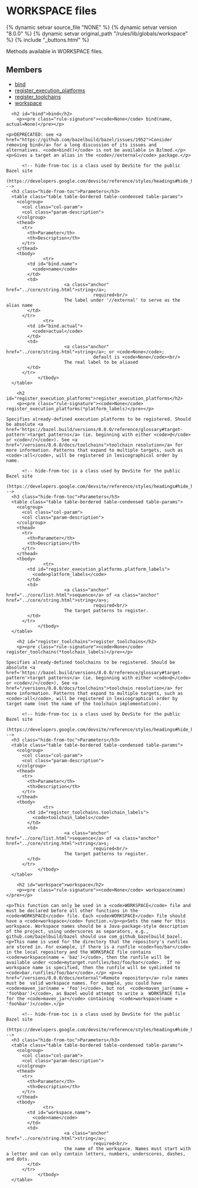 <html devsite>
<head>
  <meta name="project_path" value="/_project.yaml">
  <meta name="book_path" value="/versions/8.0.0/_book.yaml">
</head>
<body>

<h1 class="page-title" id="modules.workspace">WORKSPACE files</h1>

{% dynamic setvar source_file "NONE" %}
{% dynamic setvar version "8.0.0" %}
{% dynamic setvar original_path "/rules/lib/globals/workspace" %}
{% include "_buttons.html" %}
<!-- {% raw %} -->

Methods available in WORKSPACE files.

<h2>Members</h2>
<ul>
    <li>
    <a href="#bind">bind</a>
  </li>
      <li>
    <a href="#register_execution_platforms">register_execution_platforms</a>
  </li>
      <li>
    <a href="#register_toolchains">register_toolchains</a>
  </li>
      <li>
    <a href="#workspace">workspace</a>
  </li>
  </ul>

      <h2 id="bind">bind</h2>
        <p><pre class="rule-signature"><code>None</code> bind(name, actual=None)</pre></p>

    <p>DEPRECATED: see <a href="https://github.com/bazelbuild/bazel/issues/1952">Consider removing bind</a> for a long discussion of its issues and alternatives. <code>bind()</code> is not be available in Bzlmod.</p> <p>Gives a target an alias in the <code>//external</code> package.</p>

          <!-- hide-from-toc is a class used by DevSite for the public Bazel site
      (https://developers.google.com/devsite/reference/styles/headings#hide_headings_from_the_toc) -->
      <h3 class="hide-from-toc">Parameters</h3>
      <table class="table table-bordered table-condensed table-params">
        <colgroup>
          <col class="col-param">
          <col class="param-description">
        </colgroup>
        <thead>
          <tr>
            <th>Parameter</th>
            <th>Description</th>
          </tr>
        </thead>
        <tbody>
                  <tr>
            <td id="bind.name">
              <code>name</code>
            </td>
            <td>
                          <a class="anchor" href="../core/string.html">string</a>;
                                     required<br/>
                          The label under '//external' to serve as the alias name
            </td>
          </tr>
                  <tr>
            <td id="bind.actual">
              <code>actual</code>
            </td>
            <td>
                          <a class="anchor" href="../core/string.html">string</a>; or <code>None</code>;
                                     default is <code>None</code><br/>
                          The real label to be aliased
            </td>
          </tr>
                </tbody>
      </table>

        <h2 id="register_execution_platforms">register_execution_platforms</h2>
        <p><pre class="rule-signature"><code>None</code> register_execution_platforms(*platform_labels)</pre></p>

    Specifies already-defined execution platforms to be registered. Should be absolute <a href='https://bazel.build/versions/8.0.0/reference/glossary#target-pattern'>target patterns</a> (ie. beginning with either <code>@</code> or <code>//</code>). See <a href="/versions/8.0.0/docs/toolchains">toolchain resolution</a> for more information. Patterns that expand to multiple targets, such as <code>:all</code>, will be registered in lexicographical order by name.

          <!-- hide-from-toc is a class used by DevSite for the public Bazel site
      (https://developers.google.com/devsite/reference/styles/headings#hide_headings_from_the_toc) -->
      <h3 class="hide-from-toc">Parameters</h3>
      <table class="table table-bordered table-condensed table-params">
        <colgroup>
          <col class="col-param">
          <col class="param-description">
        </colgroup>
        <thead>
          <tr>
            <th>Parameter</th>
            <th>Description</th>
          </tr>
        </thead>
        <tbody>
                  <tr>
            <td id="register_execution_platforms.platform_labels">
              <code>platform_labels</code>
            </td>
            <td>
                          <a class="anchor" href="../core/list.html">sequence</a> of <a class="anchor" href="../core/string.html">string</a>s;
                                     required<br/>
                          The target patterns to register.
            </td>
          </tr>
                </tbody>
      </table>

        <h2 id="register_toolchains">register_toolchains</h2>
        <p><pre class="rule-signature"><code>None</code> register_toolchains(*toolchain_labels)</pre></p>

    Specifies already-defined toolchains to be registered. Should be absolute <a href='https://bazel.build/versions/8.0.0/reference/glossary#target-pattern'>target patterns</a> (ie. beginning with either <code>@</code> or <code>//</code>). See <a href="/versions/8.0.0/docs/toolchains">toolchain resolution</a> for more information. Patterns that expand to multiple targets, such as <code>:all</code>, will be registered in lexicographical order by target name (not the name of the toolchain implementation).

          <!-- hide-from-toc is a class used by DevSite for the public Bazel site
      (https://developers.google.com/devsite/reference/styles/headings#hide_headings_from_the_toc) -->
      <h3 class="hide-from-toc">Parameters</h3>
      <table class="table table-bordered table-condensed table-params">
        <colgroup>
          <col class="col-param">
          <col class="param-description">
        </colgroup>
        <thead>
          <tr>
            <th>Parameter</th>
            <th>Description</th>
          </tr>
        </thead>
        <tbody>
                  <tr>
            <td id="register_toolchains.toolchain_labels">
              <code>toolchain_labels</code>
            </td>
            <td>
                          <a class="anchor" href="../core/list.html">sequence</a> of <a class="anchor" href="../core/string.html">string</a>s;
                                     required<br/>
                          The target patterns to register.
            </td>
          </tr>
                </tbody>
      </table>

        <h2 id="workspace">workspace</h2>
        <p><pre class="rule-signature"><code>None</code> workspace(name)</pre></p>

    <p>This function can only be used in a <code>WORKSPACE</code> file and must be declared before all other functions in the <code>WORKSPACE</code> file. Each <code>WORKSPACE</code> file should have a <code>workspace</code> function.</p><p>Sets the name for this workspace. Workspace names should be a Java-package-style description of the project, using underscores as separators, e.g., github.com/bazelbuild/bazel should use com_github_bazelbuild_bazel. <p>This name is used for the directory that the repository's runfiles are stored in. For example, if there is a runfile <code>foo/bar</code> in the local repository and the WORKSPACE file contains <code>workspace(name = 'baz')</code>, then the runfile will be available under <code>mytarget.runfiles/baz/foo/bar</code>.  If no workspace name is specified, then the runfile will be symlinked to <code>bar.runfiles/foo/bar</code>.</p> <p><a href="/versions/8.0.0/docs/external">Remote repository</a> rule names must be  valid workspace names. For example, you could have  <code>maven_jar(name = 'foo')</code>, but not  <code>maven_jar(name = 'foo%bar')</code>, as Bazel would attempt to write a  WORKSPACE file for the <code>maven_jar</code> containing  <code>workspace(name = 'foo%bar')</code>.</p>

          <!-- hide-from-toc is a class used by DevSite for the public Bazel site
      (https://developers.google.com/devsite/reference/styles/headings#hide_headings_from_the_toc) -->
      <h3 class="hide-from-toc">Parameters</h3>
      <table class="table table-bordered table-condensed table-params">
        <colgroup>
          <col class="col-param">
          <col class="param-description">
        </colgroup>
        <thead>
          <tr>
            <th>Parameter</th>
            <th>Description</th>
          </tr>
        </thead>
        <tbody>
                  <tr>
            <td id="workspace.name">
              <code>name</code>
            </td>
            <td>
                          <a class="anchor" href="../core/string.html">string</a>;
                                     required<br/>
                          the name of the workspace. Names must start with a letter and can only contain letters, numbers, underscores, dashes, and dots.
            </td>
          </tr>
                </tbody>
      </table>


</body>
</html>

<!-- {% endraw %} -->
